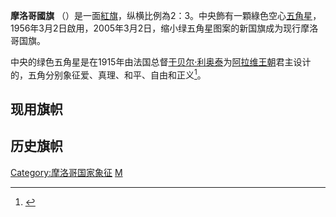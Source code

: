 {{Infobox flag
| Name = 摩洛哥
| Article = 
| Image = Flag of Morocco.svg
| Use = 111010
| Symbol = 
| Proportion = 2:3
| Adoption = 1915年11月17日首次启用<br />1956年3月2日正式启用<br />2005年3月2日最新修改
| Design = 
| Designer = 
| Image2 = Civil Ensign of Morocco.svg
| Use2 = 000100
| Proportion2 = 2:3
| Design2 = 民用旗
| Image3 = Naval Ensign of Morocco.svg
| Use3 = 000001
| Proportion3 = 2:3
| Design3 = 军旗
| Type = National
}}
'''摩洛哥國旗''' （{{rtl-lang|ar|علم المغرب}}）是一面[[紅旗|紅旗]]，纵横比例為2：3。中央飾有一顆綠色空心[[五角星|五角星]]，1956年3月2日啟用，2005年3月2日，缩小绿五角星图案的新国旗成为现行摩洛哥国旗。

中央的绿色五角星是在1915年由法国总督[[于贝尔·利奥泰|于贝尔·利奥泰]]为[[阿拉维王朝|阿拉维王朝]]君主设计的，五角分别象征爱、真理、和平、自由和正义<ref>{{Cite web|url=https://ledesk.ma/grandangle/la-fabuleuse-histoire-des-drapeaux-marocains/|title=La fabuleuse histoire des drapeaux marocains|website=Le Desk|language=en-US|access-date=2019-07-22|archive-date=2021-01-16|archive-url=https://web.archive.org/web/20210116205140/https://ledesk.ma/grandangle/la-fabuleuse-histoire-des-drapeaux-marocains/|dead-url=no}}</ref>。

==现用旗帜==
{{flag gallery
|File:Civil Ensign of Morocco.svg|摩洛哥民用旗
|File:Naval Ensign of Morocco.svg|摩洛哥军用旗
|File:Royal Flag of Morocco.svg|摩洛哥王國旗(2005--至今)
|File:Naval Jack of Morocco.svg|摩洛哥海军舰艏旗
|File:Alaouite_dynasty_Flag.svg|摩洛哥王國皇家旗幟
}}

==历史旗帜==
{{flag gallery
|File:Flag of Morocco 1147 1269.svg|[[穆瓦希德王朝|穆瓦希德王朝]]
|File:Flag of Morocco 1258 1659.svg|[[马林王朝|马林王朝]]
|File:Flag of Morocco (1666–1915).svg|[[瓦塔斯王朝|瓦塔斯王朝]]
|File:Flag of Morocco hexagram.svg|[[萨阿德王朝|萨阿德王朝]]
|File:Flag of the Republic of the Rif.svg|[[里夫共和国|里夫共和国]]
|File:Merchant flag of Spanish Morocco.svg|[[西属摩洛哥|西属摩洛哥]]
|File:Merchant flag of French Morocco.svg|[[法属摩洛哥|法属摩洛哥]]
|File:Merchant_flag_of_International_Tangier.svg|[[丹吉爾國際區|丹吉爾國際區]]
|File:Morocco gov index.svg|[[摩洛哥王国|摩洛哥蘇丹國/王国]]，1956-2005

}}

{{非洲題目|国旗}}

[[Category:摩洛哥国家象征|Category:摩洛哥国家象征]]
[[Category:國旗|M]]